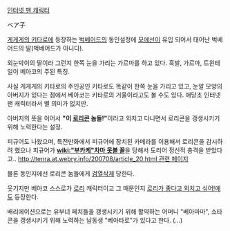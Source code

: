

[[인터넷 팬 캐릭터]]

ベア子

[[게게게의 키타로]]에 등장하는 [[벅베어드]]의 동인설정에 [[모에선]]이 유입 되어서 태어난 벅베어드의 딸(벅베어드가 아니다).

외눈박이의 딸이라 그런지 한쪽 눈을 가리는 가르마를 하고 있다. 흑발, 가르마, 트윈테일이 베아코의 주된 특징.

사실 게게게의 키타로의 주인공인 키타로도 똑같이 한쪽 눈을 가리고 있고, 눈알 모양의 아버지가 있다는 점에서 베아코는 키타로의 거울이라고도 볼 수도 있다. 애당초 인터넷 팬 캐릭터라서 별 의미가 없지만. 

아버지의 뜻을 이어서 '''"이 [[로리콘]] 놈들!"'''이라고 외치고 다니면서 로리콘을 갱생시키기 위해 노력한다는 설정.

피규어도 나왔으며, 특전만화에서 피규어에 장치된 카메라를 이용해서 로리콘을 감시하려 했으나 피규어가 '''[[wiki:"부카케"차마 못볼 꼴]]'''을 당해서 도리어 정신적 충격을 받았다고..
[[http://tenra.at.webry.info/200708/article_20.html 관련 페이지]]

물론 동인지에선 로리콘 놈들에게 [[검열삭제]] 당한다.

웃기지만 베아코 스스로가 [[로리]] 캐릭터이고 그 때문인지 [[로리가 좋다고 외치고 싶어!]]에도 등장한다.

배리에이션으로는 유부녀 페치들을 갱생시키기 위해 활약하는 어머니 "베아마마", 쇼타콘을 갱생시키기 위해 노력하는 남동생 "베아타로"가 있다고 한다. (…)
